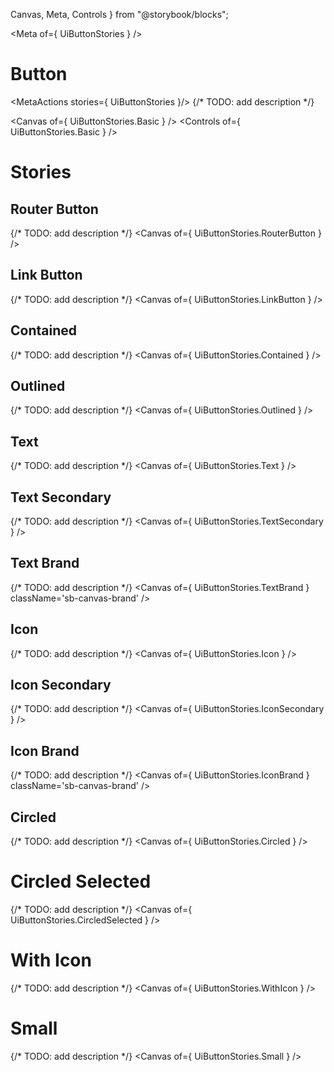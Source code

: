   Canvas,
  Meta,
  Controls
} from "@storybook/blocks";

<Meta of={ UiButtonStories } />

# Button
<MetaActions stories={ UiButtonStories }/>
{/* TODO: add description */}

<Canvas of={ UiButtonStories.Basic } />
<Controls of={ UiButtonStories.Basic } />

# Stories
## Router Button
{/* TODO: add description */}
<Canvas of={ UiButtonStories.RouterButton } />

## Link Button
{/* TODO: add description */}
<Canvas of={ UiButtonStories.LinkButton } />

## Contained
{/* TODO: add description */}
<Canvas of={ UiButtonStories.Contained } />

## Outlined
{/* TODO: add description */}
<Canvas of={ UiButtonStories.Outlined } />

## Text
{/* TODO: add description */}
<Canvas of={ UiButtonStories.Text } />

## Text Secondary
{/* TODO: add description */}
<Canvas of={ UiButtonStories.TextSecondary } />

## Text Brand
{/* TODO: add description */}
<Canvas
  of={ UiButtonStories.TextBrand }
  className='sb-canvas-brand'
/>

## Icon
{/* TODO: add description */}
<Canvas of={ UiButtonStories.Icon } />

## Icon Secondary
{/* TODO: add description */}
<Canvas of={ UiButtonStories.IconSecondary } />

## Icon Brand
{/* TODO: add description */}
<Canvas
  of={ UiButtonStories.IconBrand }
  className='sb-canvas-brand'
/>

## Circled
{/* TODO: add description */}
<Canvas
  of={ UiButtonStories.Circled }
/>

# Circled Selected
{/* TODO: add description */}
<Canvas
  of={ UiButtonStories.CircledSelected }
/>

# With Icon
{/* TODO: add description */}
<Canvas
  of={ UiButtonStories.WithIcon }
/>

# Small
{/* TODO: add description */}
<Canvas
  of={ UiButtonStories.Small }
/>
